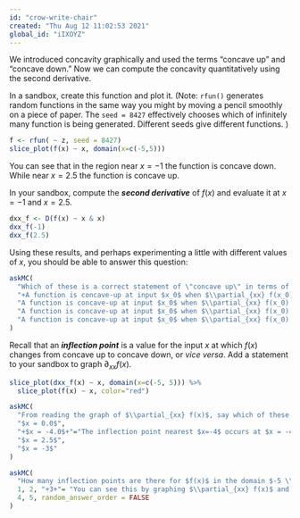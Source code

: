 ```yaml
---
id: "crow-write-chair"
created: "Thu Aug 12 11:02:53 2021"
global_id: "iIXOYZ"
---
```


We introduced concavity graphically and used the terms "concave up" and "concave down." Now we can compute the concavity quantitatively using the second derivative.

In a sandbox, create this function and plot it. (Note: `rfun()` generates random functions in the same way you might by moving a pencil smoothly on a piece of paper. The `seed = 8427` effectively chooses which of infinitely many function is being generated. Different seeds give different functions. )

```r
f <- rfun( ~ z, seed = 8427)
slice_plot(f(x) ~ x, domain(x=c(-5,5)))
```
You can see that in the region near $x = -1$ the function is concave down. While near $x=2.5$ the function is concave up.

In your sandbox, compute the ***second derivative*** of $f(x)$ and evaluate it at $x=-1$ and $x=2.5$.

```r
dxx_f <- D(f(x) ~ x & x)
dxx_f(-1)
dxx_f(2.5)

```
Using these results, and perhaps experimenting a little with different values of $x$, you should be able to answer this question:

```r
askMC(
  "Which of these is a correct statement of \"concave up\" in terms of the value of $\\partial_{xx} f(x)$?",
  "+A function is concave-up at input $x_0$ when $\\partial_{xx} f(x_0) > 0$+",
  "A function is concave-up at input $x_0$ when $\\partial_{xx} f(x_0) < 0$",
  "A function is concave-up at input $x_0$ when $\\partial_{xx} f(x_0) < 0$ **and** $\\partial_x f(x_0) < 0$" = "The first derivative has nothing to do with it.",
  "A function is concave-up at input $x_0$ when $\\partial_{xx} f(x_0) > 0$ **and** $\\partial_x f(x_0) > 0$" = "The first derivative has nothing to do with it."
)
```

Recall that an ***inflection point*** is a value for the input $x$ at which $f(x)$ changes from concave up to concave down, or *vice versa*. Add a statement to your sandbox to graph $\partial_{xx} f(x)$. 

```r
slice_plot(dxx_f(x) ~ x, domain(x=c(-5, 5))) %>%
  slice_plot(f(x) ~ x, color="red")
```

```r
askMC(
  "From reading the graph of $\\partial_{xx} f(x)$, say which of these is nearest to an inflection point for $f(x)$.",
  "$x = 0.0$",
  "+$x = -4.0$+"="The inflection point nearest $x=-4$ occurs at $x = -4.156$.",
  "$x = 2.5$",
  "$x = -3$"
)
```

```r
askMC(
  "How many inflection points are there for $f(x)$ in the domain $-5 \\leq x \\leq 5$?",
  1, 2, "+3+"= "You can see this by graphing $\\partial_{xx} f(x)$ and counting the zero crossings.",
  4, 5, random_answer_order = FALSE
)
```
